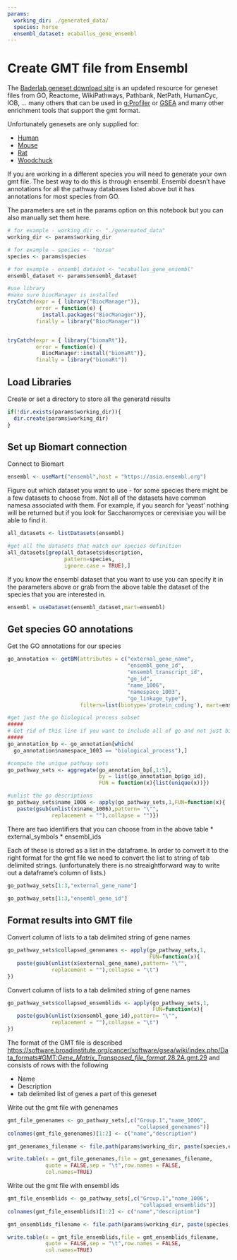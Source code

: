 ```yaml
---
params:
  working_dir: ./generated_data/
  species: horse
  ensembl_dataset: ecaballus_gene_ensembl
---
```


# Create GMT file from Ensembl

The [Baderlab geneset download site](https://download.baderlab.org/EM_Genesets/) is an updated resource for geneset files from GO, Reactome, WikiPathways, Pathbank, NetPath, HumanCyc, IOB, ... many others that can be used in [g:Profiler](https://biit.cs.ut.ee/gprofiler/gost) or [GSEA](https://www.gsea-msigdb.org/gsea/index.jsp) and many other enrichment tools that support the gmt format.  

Unfortunately genesets are only supplied for:

  * [Human](https://download.baderlab.org/EM_Genesets/current_release/Human/)
  * [Mouse](https://download.baderlab.org/EM_Genesets/current_release/Mouse/)
  * [Rat](https://download.baderlab.org/EM_Genesets/current_release/Rat/) 
  * [Woodchuck](https://download.baderlab.org/EM_Genesets/current_release/Woodchuck/)

If you are working in a different species you will need to generate your own gmt file. The best way to do this is through ensembl.  Ensembl doesn't have annotations for all the pathway databases listed above but it has annotations for most species from GO.


The parameters are set in the params option on this notebook but you can also manually set them here.
```r
# for example - working_dir <- "./genereated_data"
working_dir <- params$working_dir

# for example - species <- "horse"
species <- params$species

# for example - ensembl_dataset <- "ecaballus_gene_ensembl"
ensembl_dataset <- params$ensembl_dataset
```


```r
#use library
#make sure biocManager is installed
tryCatch(expr = { library("BiocManager")}, 
         error = function(e) { 
           install.packages("BiocManager")}, 
         finally = library("BiocManager"))


tryCatch(expr = { library("biomaRt")}, 
         error = function(e) { 
           BiocManager::install("biomaRt")}, 
         finally = library("biomaRt"))

```
## Load Libraries

Create or set a directory to store all the generatd results
```r

if(!dir.exists(params$working_dir)){
  dir.create(params$working_dir)
}
```

## Set up Biomart connection

Connect to Biomart
```r
ensembl <- useMart("ensembl",host = "https://asia.ensembl.org")
```


Figure out which dataset you want to use - for some species there might be a few datasets to choose from.  Not all of the datasets have common namesa associated with them.  For example, if you search for 'yeast' nothing will be returned but if you look for Saccharomyces or cerevisiae  you will be able to find it.

```r
all_datasets <- listDatasets(ensembl)

#get all the datasets that match our species definition
all_datasets[grep(all_datasets$description,
                  pattern=species,
                  ignore.case = TRUE),]
```

If you know the ensembl dataset that you want to use you can specify it in the parameters above or grab from the above table the dataset of the species that you are interested in. 

```r
ensembl = useDataset(ensembl_dataset,mart=ensembl)
```

## Get species GO annotations

Get the GO annotations for our species
```r
go_annotation <- getBM(attributes = c("external_gene_name",
                                      "ensembl_gene_id",
                                      "ensembl_transcript_id",
                                      "go_id", 
                                      "name_1006", 
                                      "namespace_1003",
                                      "go_linkage_type"), 
                       filters=list(biotype='protein_coding'), mart=ensembl);

#get just the go biological process subset
#####
# Get rid of this line if you want to include all of go and not just biological process
#####
go_annotation_bp <- go_annotation[which(
  go_annotation$namespace_1003 == "biological_process"),]

#compute the unique pathway sets
go_pathway_sets <- aggregate(go_annotation_bp[,1:5],
                             by = list(go_annotation_bp$go_id),
                             FUN = function(x){list(unique(x))})

#unlist the go descriptions
go_pathway_sets$name_1006 <- apply(go_pathway_sets,1,FUN=function(x){
   paste(gsub(unlist(x$name_1006),pattern= "\"",
              replacement = ""),collapse = "")})
```

There are two identifiers that you can choose from in the above table
 * external_symbols
 * ensembl_ids
 
 Each of these is stored as a list in the dataframe.  In order to convert it to the right format for the gmt file we need to convert the list to string of tab delimited strings.  (unfortunately there is no streaightforward way to write out a dataframe's column of lists.)
```r
go_pathway_sets[1:3,"external_gene_name"]
```
```r
go_pathway_sets[1:3,"ensembl_gene_id"]
```

## Format results into GMT file

Convert column of lists to a tab delimited string of gene names
```r
go_pathway_sets$collapsed_genenames <- apply(go_pathway_sets,1,
                                             FUN=function(x){
   paste(gsub(unlist(x$external_gene_name),pattern= "\"",
              replacement = ""),collapse = "\t")
})
```


Convert column of lists to a tab delimited string of gene names
```r
go_pathway_sets$collapsed_ensemblids <- apply(go_pathway_sets,1,
                                              FUN=function(x){
   paste(gsub(unlist(x$ensembl_gene_id),pattern= "\"",
              replacement = ""),collapse = "\t")
})
```

The format of the GMT file is described [https://software.broadinstitute.org/cancer/software/gsea/wiki/index.php/Data_formats#GMT:_Gene_Matrix_Transposed_file_format_.28.2A.gmt.29](here) and consists of rows with the following

  * Name
  * Description
  * tab delimited list of genes a part of this geneset
  
Write out the gmt file with genenames

```r

gmt_file_genenames <- go_pathway_sets[,c("Group.1","name_1006",
                                         "collapsed_genenames")]
colnames(gmt_file_genenames)[1:2] <- c("name","description") 

gmt_genenames_filename <- file.path(params$working_dir, paste(species,ensembl_dataset,"GO_genesets_GN.gmt",sep = "_"))

write.table(x = gmt_file_genenames,file = gmt_genenames_filename,
            quote = FALSE,sep = "\t",row.names = FALSE,
            col.names=TRUE)
```

Write out the gmt file with ensembl ids
```r

gmt_file_ensemblids <- go_pathway_sets[,c("Group.1","name_1006",
                                          "collapsed_ensemblids")]
colnames(gmt_file_ensemblids)[1:2] <- c("name","description") 

gmt_ensemblids_filename <- file.path(params$working_dir, paste(species,ensembl_dataset,"GO_genesets_esemblids.gmt",sep = "_"))

write.table(x = gmt_file_ensemblids,file = gmt_ensemblids_filename,
            quote = FALSE,sep = "\t",row.names = FALSE,
            col.names=TRUE)
```
